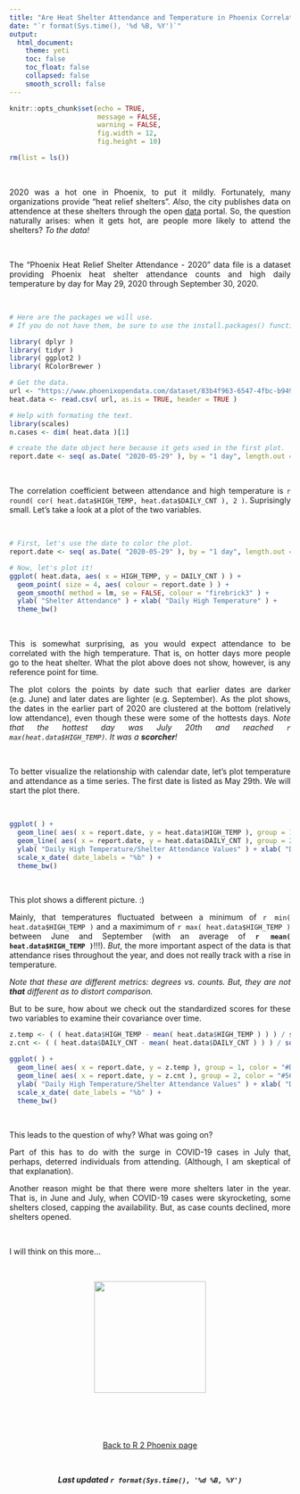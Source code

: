 ```yaml
---
title: "Are Heat Shelter Attendance and Temperature in Phoenix Correlated? (2020)"
date: "`r format(Sys.time(), '%d %B, %Y')`"
output: 
  html_document:
    theme: yeti
    toc: false
    toc_float: false
    collapsed: false
    smooth_scroll: false
---
```


```r

knitr::opts_chunk$set(echo = TRUE, 
                      message = FALSE, 
                      warning = FALSE, 
                      fig.width = 12, 
                      fig.height = 10)

rm(list = ls())

```

<style>
body {
text-align: justify}
</style>

<br>

2020 was a hot one in Phoenix, to put it mildly. Fortunately, many organizations provide "heat relief shelters". *Also*, the city publishes data on attendence at these shelters through the open [data](https://www.phoenixopendata.com/) portal. So, the question naturally arises: when it gets hot, are people more likely to attend the shelters? *To the data!*  

<br> 

The "Phoenix Heat Relief Shelter Attendance - 2020" data file is a dataset providing Phoenix heat shelter attendance counts and high daily temperature by day for May 29, 2020 through September 30, 2020.

<br>

```r

# Here are the packages we will use.
# If you do not have them, be sure to use the install.packages() function.

library( dplyr )
library( tidyr )
library( ggplot2 )
library( RColorBrewer )

# Get the data.
url <- "https://www.phoenixopendata.com/dataset/83b4f963-6547-4fbc-b949-378fe901f063/resource/5c256353-7774-40b4-a414-195be909a200/download/heat.csv"
heat.data <- read.csv( url, as.is = TRUE, header = TRUE )

```

```r

# Help with formating the text.
library(scales)
n.cases <- dim( heat.data )[1]

# create the date object here because it gets used in the first plot.
report.date <- seq( as.Date( "2020-05-29" ), by = "1 day", length.out = n.cases ) 

```

<br>


The correlation coefficient between attendance and high temperature is `r round( cor( heat.data$HIGH_TEMP, heat.data$DAILY_CNT ), 2 )`. Suprisingly small. Let's take a look at a plot of the two variables.

<br>

```r

# First, let's use the date to color the plot.
report.date <- seq( as.Date( "2020-05-29" ), by = "1 day", length.out = n.cases ) 

# Now, let's plot it!
ggplot( heat.data, aes( x = HIGH_TEMP, y = DAILY_CNT ) ) + 
  geom_point( size = 4, aes( colour = report.date ) ) +
  geom_smooth( method = lm, se = FALSE, colour = "firebrick3" ) +
  ylab( "Shelter Attendance" ) + xlab( "Daily High Temperature" ) +
  theme_bw()

```

<br>

This is somewhat surprising, as you would expect attendance to be correlated with the high temperature. That is, on hotter days more people go to the heat shelter. What the plot above does not show, however, is any reference point for time. 

The plot colors the points by date such that earlier dates are darker (e.g. June) and later dates are lighter (e.g. September). As the plot shows, the dates in the earlier part of 2020 are clustered at the bottom (relatively low attendance), even though these were some of the hottests days. *Note that the hottest day was July 20th and reached `r max(heat.data$HIGH_TEMP)`. It was a **scorcher**!*

<br>

To better visualize the relationship with calendar date, let's plot temperature and attendance as a time series. The first date is listed as May 29th. We will start the plot there.

<br>

```r

ggplot( ) +
  geom_line( aes( x = report.date, y = heat.data$HIGH_TEMP ), group = 1, color = "#D55E00" ) + 
  geom_line( aes( x = report.date, y = heat.data$DAILY_CNT ), group = 2, color = "#56B4E9" ) + 
  ylab( "Daily High Temperature/Shelter Attendance Values" ) + xlab( "Date" ) +
  scale_x_date( date_labels = "%b" ) + 
  theme_bw()

```

<br>

This plot shows a different picture. :)  

Mainly, that temperatures fluctuated between a minimum of `r min( heat.data$HIGH_TEMP )` and a maximimum of `r max( heat.data$HIGH_TEMP )` between June and September (with an average of **`r mean( heat.data$HIGH_TEMP )`**!!!). *But*, the more important aspect of the data is that attendance rises throughout the year, and does not really track with a rise in temperature.  

*Note that these are different metrics: degrees vs. counts. But, they are not **that** different as to distort comparison.*  

But to be sure, how about we check out the standardized scores for these two variables to examine their covariance over time.

```r

z.temp <- ( ( heat.data$HIGH_TEMP - mean( heat.data$HIGH_TEMP ) ) ) / sd( heat.data$HIGH_TEMP )
z.cnt <- ( ( heat.data$DAILY_CNT - mean( heat.data$DAILY_CNT ) ) ) / sd( heat.data$DAILY_CNT )

ggplot( ) +
  geom_line( aes( x = report.date, y = z.temp ), group = 1, color = "#D55E00" ) + 
  geom_line( aes( x = report.date, y = z.cnt ), group = 2, color = "#56B4E9" ) + 
  ylab( "Daily High Temperature/Shelter Attendance Values" ) + xlab( "Date" ) +
  scale_x_date( date_labels = "%b" ) + 
  theme_bw()

```

<br>

This leads to the question of why? What was going on?  

Part of this has to do with the surge in COVID-19 cases in July that, perhaps, deterred individuals from attending. (Although, I am skeptical of that explanation).  

Another reason might be that there were more shelters later in the year. That is, in June and July, when COVID-19 cases were skyrocketing, some shelters closed, capping the availability. But, as case counts declined, more shelters opened. 

<br>

I will think on this more...

<br>

<p align="center">
![](https://media.giphy.com/media/a5viI92PAF89q/giphy.gif){width=200px height=200px}
</p>



<br>

###

<br>

<p align="center">
[Back to R 2 Phoenix page](https://jacobtnyoung.github.io/R2PhX/)
</p>

<br>

<p align="center">
***Last updated `r format(Sys.time(), '%d %B, %Y')`***
</p>

<br>